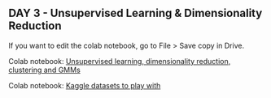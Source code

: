 ## DAY 3 - Unsupervised Learning & Dimensionality Reduction {.unnumbered}

If you want to edit the colab notebook, go to File > Save copy in Drive.

Colab notebook: [Unsupervised learning, dimensionality reduction, clustering and GMMs](https://colab.research.google.com/drive/1h6eckEwSYLc0hlC8YsDiEEKn8LTqCZN7?usp=sharing)

Colab notebook: [Kaggle datasets to play with](https://colab.research.google.com/drive/163mzto218I5KkUAxEDrsP3VVdTxx6W24?usp=sharing)
